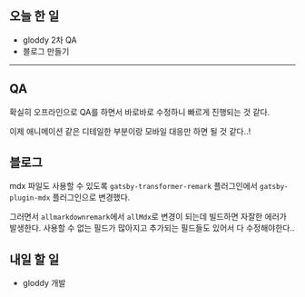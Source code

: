 ## 오늘 한 일

- gloddy 2차 QA
- 블로그 만들기

---

## QA

확실히 오프라인으로 QA를 하면서 바로바로 수정하니 빠르게 진행되는 것 같다.

이제 애니메이션 같은 디테일한 부분이랑 모바일 대응만 하면 될 것 같다..!

## 블로그

mdx 파일도 사용할 수 있도록 `gatsby-transformer-remark` 플러그인에서 `gatsby-plugin-mdx` 플러그인으로 변경했다.

그러면서 `allmarkdownremark`에서 `allMdx`로 변경이 되는데 빌드하면 자잘한 에러가 발생한다. 사용할 수 없는 필드가 많아지고 추가되는 필드들도 있어서 다 수정해야한다..

## 내일 할 일

- gloddy 개발
